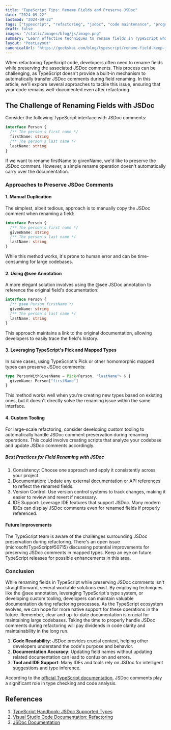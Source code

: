```yaml
---
title: "TypeScript Tips: Rename Fields and Preserve JSDoc"
date: "2024-09-22"
lastmod: "2024-09-22"
tags: ["typescript", "refactoring", "jsdoc", "code maintenance", "programming"]
draft: false
images: "/static/images/blog/js/image.png"
summary: "Learn effective techniques to rename fields in TypeScript while maintaining valuable JSDoc comments, ensuring code clarity and preserving documentation integrity."
layout: "PostLayout"
canonicalUrl: "https://geekskai.com/blog/typescript/rename-field-keep-jsdoc-typescript/"
---
```


When refactoring TypeScript code, developers often need to rename fields while preserving the associated JSDoc comments. This process can be challenging, as TypeScript doesn't provide a built-in mechanism to automatically transfer JSDoc comments during field renaming. In this article, we'll explore several approaches to tackle this issue, ensuring that your code remains well-documented even after refactoring.

## The Challenge of Renaming Fields with JSDoc

Consider the following TypeScript interface with JSDoc comments:

```typescript
interface Person {
  /** The person's first name */
  firstName: string
  /** The person's last name */
  lastName: string
}
```

If we want to rename firstName to givenName, we'd like to preserve the JSDoc comment. However, a simple rename operation doesn't automatically carry over the documentation.

### Approaches to Preserve JSDoc Comments

#### 1. Manual Duplication

The simplest, albeit tedious, approach is to manually copy the JSDoc comment when renaming a field:

```typescript
interface Person {
  /** The person's first name */
  givenName: string
  /** The person's last name */
  lastName: string
}
```

While this method works, it's prone to human error and can be time-consuming for large codebases.

#### 2. Using @see Annotation

A more elegant solution involves using the @see JSDoc annotation to reference the original field's documentation:

```typescript
interface Person {
  /** @see Person.firstName */
  givenName: string
  /** The person's last name */
  lastName: string
}
```

This approach maintains a link to the original documentation, allowing developers to easily trace the field's history.

#### 3. Leveraging TypeScript's Pick and Mapped Types

In some cases, using TypeScript's Pick or other homomorphic mapped types can preserve JSDoc comments:

```typescript
type PersonWithGivenName = Pick<Person, "lastName"> & {
  givenName: Person["firstName"]
}
```

This method works well when you're creating new types based on existing ones, but it doesn't directly solve the renaming issue within the same interface.

#### 4. Custom Tooling

For large-scale refactoring, consider developing custom tooling to automatically handle JSDoc comment preservation during renaming operations. This could involve creating scripts that analyze your codebase and update JSDoc comments accordingly.

##### Best Practices for Field Renaming with JSDoc

1. Consistency: Choose one approach and apply it consistently across your project.
2. Documentation: Update any external documentation or API references to reflect the renamed fields.
3. Version Control: Use version control systems to track changes, making it easier to review and revert if necessary.
4. IDE Support: Leverage IDE features that support JSDoc. Many modern IDEs can display JSDoc comments even for renamed fields if properly referenced.

#### Future Improvements

The TypeScript team is aware of the challenges surrounding JSDoc preservation during refactoring. There's an open issue (microsoft/TypeScript#50715) discussing potential improvements for preserving JSDoc comments in mapped types. Keep an eye on future TypeScript releases for possible enhancements in this area.

### Conclusion

While renaming fields in TypeScript while preserving JSDoc comments isn't straightforward, several workable solutions exist. By employing techniques like the @see annotation, leveraging TypeScript's type system, or developing custom tooling, developers can maintain valuable documentation during refactoring processes. As the TypeScript ecosystem evolves, we can hope for more native support for these operations in the future.
Remember, clear and up-to-date documentation is crucial for maintaining large codebases. Taking the time to properly handle JSDoc comments during refactoring will pay dividends in code clarity and maintainability in the long run.

1. **Code Readability**: JSDoc provides crucial context, helping other developers understand the code's purpose and behavior.
2. **Documentation Accuracy**: Updating field names without updating related documentation can lead to confusion and errors.
3. **Tool and IDE Support**: Many IDEs and tools rely on JSDoc for intelligent suggestions and type inference.

According to the [official TypeScript documentation](https://www.typescriptlang.org/docs/handbook/jsdoc-supported-types.html), JSDoc comments play a significant role in type checking and code analysis.

## References

1. [TypeScript Handbook: JSDoc Supported Types](https://www.typescriptlang.org/docs/handbook/jsdoc-supported-types.html)
2. [Visual Studio Code Documentation: Refactoring](https://code.visualstudio.com/docs/editor/refactoring)
3. [JSDoc Documentation](https://jsdoc.app/)
